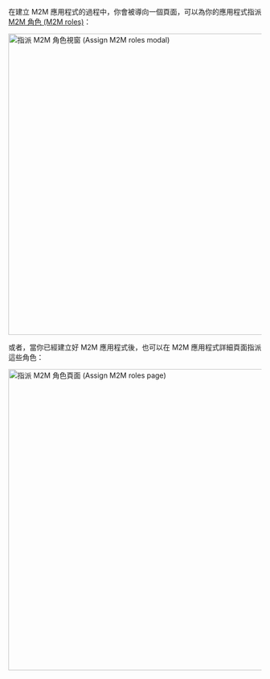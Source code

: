 在建立 M2M 應用程式的過程中，你會被導向一個頁面，可以為你的應用程式指派 [M2M 角色 (M2M roles)](/authorization/role-based-access-control/#configure-global-roles)：

<img
  alt="指派 M2M 角色視窗 (Assign M2M roles modal)"
  src="/img/assets/assign-m2m-roles-modal.png"
  width="600px"
/>

或者，當你已經建立好 M2M 應用程式後，也可以在 M2M 應用程式詳細頁面指派這些角色：

<img
  alt="指派 M2M 角色頁面 (Assign M2M roles page)"
  src="/img/assets/assign-m2m-roles-page.png"
  width="600px"
/>
